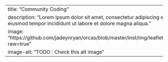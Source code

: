 ---
title: "Community Coding"
description: "Lorem ipsum dolor sit amet, consectetur adipiscing elit, sed do eiusmod tempor incididunt ut labore et dolore magna aliqua."
image: "https://github.com/jadeynryan/orcas/blob/master/inst/img/leaflet_screenshot.png?raw=true"
image-alt: "TODO : Check this alt image"
---